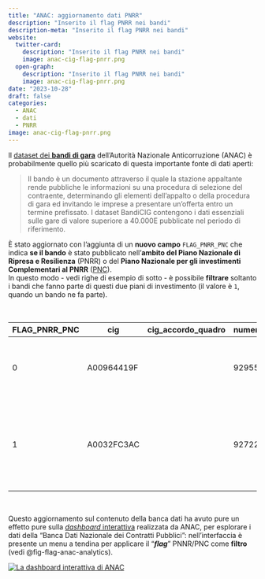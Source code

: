 ```yaml
---
title: "ANAC: aggiornamento dati PNRR"
description: "Inserito il flag PNRR nei bandi"
description-meta: "Inserito il flag PNRR nei bandi"
website:
  twitter-card:
    description: "Inserito il flag PNRR nei bandi"
    image: anac-cig-flag-pnrr.png
  open-graph:
    description: "Inserito il flag PNRR nei bandi"
    image: anac-cig-flag-pnrr.png
date: "2023-10-28"
draft: false
categories:
  - ANAC
  - dati
  - PNRR
image: anac-cig-flag-pnrr.png
---
```



Il [dataset dei **bandi di gara**](https://dati.anticorruzione.it/opendata/dataset?q=cig-) dell'Autorità Nazionale Anticorruzione (ANAC) è probabilmente quello più scaricato di questa importante fonte di dati aperti:

> Il bando è un documento attraverso il quale la stazione appaltante rende pubbliche le informazioni su una procedura di selezione del contraente, determinando gli elementi dell'appalto o della procedura di gara ed invitando le imprese a presentare un'offerta entro un termine prefissato. I dataset BandiCIG contengono i dati essenziali sulle gare di valore superiore a 40.000E pubblicate nel periodo di riferimento.

È stato aggiornato con l'aggiunta di un **nuovo campo** `FLAG_PNRR_PNC` che indica **se il bando** è stato pubblicato nell'**ambito del Piano Nazionale di Ripresa e Resilienza** (PNRR) o del **Piano Nazionale per gli investimenti Complementari al PNRR** ([PNC](https://www.italiadomani.gov.it/it/il-piano/Risorse/piano-complementare/piano-nazionale-complementare.html)).<br>
In questo modo - vedi righe di esempio di sotto - è possibile **filtrare** soltanto i bandi che fanno parte di questi due piani di investimento (il valore è `1`, quando un bando ne fa parte).


| FLAG_PNRR_PNC | cig | cig_accordo_quadro | numero_gara | oggetto_gara | importo_complessivo_gara | n_lotti_componenti | oggetto_lotto | importo_lotto | oggetto_principale_contratto | stato | settore | luogo_istat | provincia | data_pubblicazione | data_scadenza_offerta | cod_tipo_scelta_contraente | tipo_scelta_contraente | cod_modalita_realizzazione | modalita_realizzazione | codice_ausa | cf_amministrazione_appaltante | denominazione_amministrazione_appaltante | sezione_regionale | id_centro_costo | denominazione_centro_costo | anno_pubblicazione | mese_pubblicazione | cod_cpv | descrizione_cpv | flag_prevalente | COD_MOTIVO_CANCELLAZIONE | MOTIVO_CANCELLAZIONE | DATA_CANCELLAZIONE | DATA_ULTIMO_PERFEZIONAMENTO | COD_MODALITA_INDIZIONE_SPECIALI | MODALITA_INDIZIONE_SPECIALI | COD_MODALITA_INDIZIONE_SERVIZI | MODALITA_INDIZIONE_SERVIZI | DURATA_PREVISTA | COD_STRUMENTO_SVOLGIMENTO | STRUMENTO_SVOLGIMENTO | FLAG_URGENZA | COD_MOTIVO_URGENZA | MOTIVO_URGENZA | FLAG_DELEGA | FUNZIONI_DELEGATE | CF_SA_DELEGANTE | DENOMINAZIONE_SA_DELEGANTE | CF_SA_DELEGATA | DENOMINAZIONE_SA_DELEGATA | IMPORTO_SICUREZZA | TIPO_APPALTO_RISERVATO | CUI_PROGRAMMA | FLAG_PREV_RIPETIZIONI | COD_IPOTESI_COLLEGAMENTO | IPOTESI_COLLEGAMENTO | CIG_COLLEGAMENTO | COD_ESITO | ESITO | DATA_COMUNICAZIONE_ESITO |
| --- | --- | --- | --- | --- | --- | --- | --- | --- | --- | --- | --- | --- | --- | --- | --- | --- | --- | --- | --- | --- | --- | --- | --- | --- | --- | --- | --- | --- | --- | --- | --- | --- | --- | --- | --- | --- | --- | --- | --- | --- | --- | --- | --- | --- | --- | --- | --- | --- | --- | --- | --- | --- | --- | --- | --- | --- | --- | --- | --- | --- |
| 0 | A00964419F |  | 9295540 | SERVIZIO DI RACCOLTA E TRASPORTO RIFIUTI BIODEGRADABILI PER IL PERIODO DAL 01.10.2023 AL 30.04.2024 | 130000.0 | 1 | SERVIZIO DI RACCOLTA E TRASPORTO RIFIUTI BIODEGRADABILI PER IL PERIODO DAL 01.10.2023 AL 30.04.2024 | 130000.0 | SERVIZI | ATTIVO | SETTORI ORDINARI | 021006 | BOLZANO | 2023-08-31 | 2023-09-11 | 34 | PROCEDURA NEGOZIATA PER AFFIDAMENTI SOTTO SOGLIA | 1 | CONTRATTO D'APPALTO | 0000240893 | 81006190219 | COMUNE DI BADIA | SEZIONE REGIONALE PROVINCIA AUTONOMA DI BOLZANO | 4913CFD5-198C-4B89-B013-552CDA4384A9 | COMUNE BADIA | 2023 | 08 | 90511200-4 | SERVIZI DI RACCOLTA DI RIFIUTI DOMESTICI | 1 |  |  |  | 2023-08-31 |  |  |  |  | 210.0 | 5.0 | PROCEDURE SVOLTE ATTRAVERSO PIATTAFORME TELEMATICHE DI NEGOZIAZIONE ART.58 | 0 |  |  |  |  |  |  |  |  | 0.0 |  |  | 0 |  |  |  | 3.0 | DESERTA | 2023-09-11 |
| 1 | A0032FC3AC |  | 9272237 | SERVIZIO DI PROGETTAZIONE DEFINITIVA ED ESECUTIVA PER LA RIFUNZIONALIZZAZIONE DELL'IMPIANTO DI DEPURAZIONE SITO IN LOC. RENARO NEL COMUNE DI ORTE | 90000.0 | 1 | SERVIZIO DI PROGETTAZIONE DEFINITIVA ED ESECUTIVA PER LA RIFUNZIONALIZZAZIONE DELL'IMPIANTO DI DEPURAZIONE SITO IN LOC. RENARO NEL COMUNE DI ORTE | 90000.0 | SERVIZI | ATTIVO | SETTORI SPECIALI |  |  | 2023-08-08 | 2023-08-22 | 24 | AFFIDAMENTO DIRETTO | 1 | CONTRATTO D'APPALTO | 0000188921 | 01767320565 | TALETE - GESTIONE SII ATO 1 - SOCIETA PER AZIONI (IN FORMA ABBREVIATA TALETE S.P.A.) | SEZIONE REGIONALE LAZIO | 7A585F51-E79F-4508-8EAA-1AD81A5EEFA7 | UFFICIO TECNICO | 2023 | 08 | 71322000-1 | SERVIZI DI PROGETTAZIONE TECNICA PER LA COSTRUZIONE DI OPERE DI INGEGNERIA CIVILE | 1 |  |  |  | 2023-08-31 | 4.0 | PROCEDURA CHE NON PREVEDE INDIZIONE DI GARA |  |  | 30.0 | 5.0 | PROCEDURE SVOLTE ATTRAVERSO PIATTAFORME TELEMATICHE DI NEGOZIAZIONE ART.58 | 0 |  |  |  |  |  |  |  |  |  |  |  | 0 |  |  |  |  |  |  |

: Due righe di esempio dei dati sui bandi {.sm .striped .responsive}

<br>

Questo aggiornamento sul contenuto della banca dati ha avuto pure un effetto pure sulla [*dashboard* interattiva](https://dati.anticorruzione.it/superset/dashboard/appalti/) realizzata da ANAC, per esplorare i dati della "Banca Dati Nazionale dei Contratti Pubblici": nell'interfaccia è presente un menu a tendina per applicare il "**_flag_**" PNNR/PNC come **filtro** (vedi @fig-flag-anac-analytics).

[![La dashboard interattiva di ANAC](anac-analytics.png){#fig-flag-anac-analytics}](https://dati.anticorruzione.it/superset/dashboard/appalti/)
